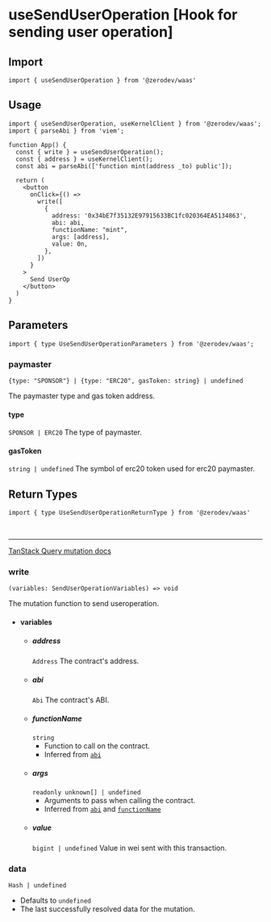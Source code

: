 
# useSendUserOperation [Hook for sending user operation]

## Import
```tsx
import { useSendUserOperation } from '@zerodev/waas'
```

## Usage
```tsx
import { useSendUserOperation, useKernelClient } from '@zerodev/waas';
import { parseAbi } from 'viem';

function App() {
  const { write } = useSendUserOperation();
  const { address } = useKernelClient();
  const abi = parseAbi(['function mint(address _to) public']);

  return (
    <button
      onClick={() =>
        write([
          {
            address: '0x34bE7f35132E97915633BC1fc020364EA5134863',
            abi: abi,
            functionName: "mint",
            args: [address],
            value: 0n,
          },
        ])
      }
    >
      Send UserOp
    </button>
  )
}
```

## Parameters

```tsx
import { type UseSendUserOperationParameters } from '@zerodev/waas';
```

### paymaster
`{type: "SPONSOR"} | {type: "ERC20", gasToken: string} | undefined`

The paymaster type and gas token address.
#### type
  `SPONSOR | ERC20`
  The type of paymaster.
#### gasToken
  `string | undefined`
  The symbol of erc20 token used for erc20 paymaster.


## Return Types

```tsx
import { type UseSendUserOperationReturnType } from '@zerodev/waas'
```

<br />

---

[TanStack Query mutation docs](https://tanstack.com/query/v5/docs/react/reference/useMutation)

### write
`(variables: SendUserOperationVariables) => void`

The mutation function to send useroperation.

- #### variables 
  - ##### address
    `Address`
    The contract's address.
  - ##### abi
    `Abi`
    The contract's ABI.
  - ##### functionName
    `string`
    - Function to call on the contract.
    - Inferred from [`abi`](#abi)
  - ##### args
    `readonly unknown[] | undefined`
    - Arguments to pass when calling the contract.
    - Inferred from [`abi`](#abi) and [`functionName`](#functionname)
  - ##### value
    `bigint | undefined`
    Value in wei sent with this transaction.

### data
`Hash | undefined`

- Defaults to `undefined`
- The last successfully resolved data for the mutation.

<MutationResult />